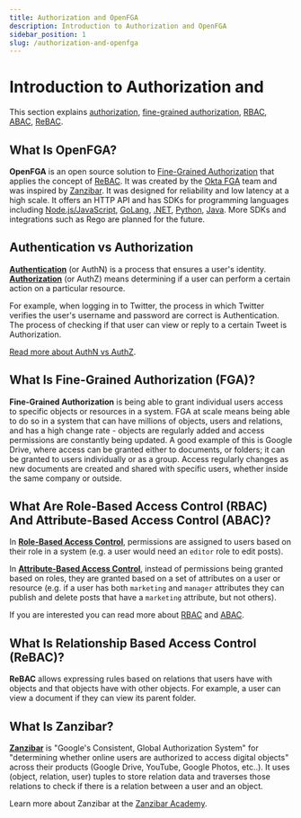 ```yaml
---
title: Authorization and OpenFGA
description: Introduction to Authorization and OpenFGA
sidebar_position: 1
slug: /authorization-and-openfga
---
```



# Introduction to Authorization and <ProductName format={ProductNameFormat.LongForm}/>

<DocumentationNotice />

This section explains [authorization](#authentication-vs-authorization), [fine-grained authorization](#what-is-fine-grained-authorization-fga), [RBAC](#what-are-role-based-access-control-rbac-and-attribute-based-access-control-abac), [ABAC](#what-are-role-based-access-control-rbac-and-attribute-based-access-control-abac), [ReBAC](#what-is-relationship-based-access-control-rebac).

## What Is OpenFGA?

**OpenFGA** is an open source solution to [Fine-Grained Authorization](#what-is-fine-grained-authorization-fga) that applies the concept of [ReBAC](#what-is-relationship-based-access-control-rebac). It was created by the [Okta FGA](https://docs.fga.dev/) team and was inspired by [Zanzibar](#what-is-zanzibar). It was designed for reliability and low latency at a high scale. It offers an HTTP API and has SDKs for programming languages including [Node.js/JavaScript](https://www.npmjs.com/package/@openfga/sdk), [GoLang](https://github.com/openfga/go-sdk), [.NET](https://www.nuget.org/packages/OpenFga.Sdk), [Python](https://pypi.org/project/openfga-sdk), [Java](https://central.sonatype.com/artifact/dev.openfga/openfga-sdk). More SDKs and integrations such as Rego are planned for the future.

<Playground intro={true} />

## Authentication vs Authorization

[**Authentication**](https://auth0.com/intro-to-iam/what-is-authentication/) (or AuthN) is a process that ensures a user's identity. [**Authorization**](https://en.wikipedia.org/wiki/Authorization) (or AuthZ) means determining if a user can perform a certain action on a particular resource.

For example, when logging in to Twitter, the process in which Twitter verifies the user's username and password are correct is Authentication. The process of checking if that user can view or reply to a certain Tweet is Authorization.

[Read more about AuthN vs AuthZ](https://www.okta.com/identity-101/authentication-vs-authorization/).

## What Is Fine-Grained Authorization (FGA)?

**Fine-Grained Authorization** is being able to grant individual users access to specific objects or resources in a system. FGA at scale means being able to do so in a system that can have millions of objects, users and relations, and has a high change rate - objects are regularly added and access permissions are constantly being updated. A good example of this is Google Drive, where access can be granted either to documents, or folders; it can be granted to users individually or as a group. Access regularly changes as new documents are created and shared with specific users, whether inside the same company or outside.

## What Are Role-Based Access Control (RBAC) And Attribute-Based Access Control (ABAC)?

In [**Role-Based Access Control**](https://en.wikipedia.org/wiki/Role-based_access_control), permissions are assigned to users based on their role in a system (e.g. a user would need an `editor` role to edit posts).

In [**Attribute-Based Access Control**](https://en.wikipedia.org/wiki/Attribute-based_access_control), instead of permissions being granted based on roles, they are granted based on a set of attributes on a user or resource (e.g. if a user has both `marketing` and `manager` attributes they can publish and delete posts that have a `marketing` attribute, but not others).

If you are interested you can read more about [RBAC](https://auth0.com/docs/manage-users/access-control/rbac) and [ABAC](https://www.okta.com/blog/2020/09/attribute-based-access-control-abac/).

## What Is Relationship Based Access Control (ReBAC)?

**ReBAC** allows expressing rules based on relations that users have with objects and that objects have with other objects. For example, a user can view a document if they can view its parent folder.

## What Is Zanzibar?

**[Zanzibar](https://research.google/pubs/pub48190/)** is "Google's Consistent, Global Authorization System" for "determining whether online users are authorized to access digital objects" across their products (Google Drive, YouTube, Google Photos, etc..). It uses (object, relation, user) tuples to store relation data and traverses those relations to check if there is a relation between a user and an object.

Learn more about Zanzibar at the [Zanzibar Academy](https://zanzibar.academy).
